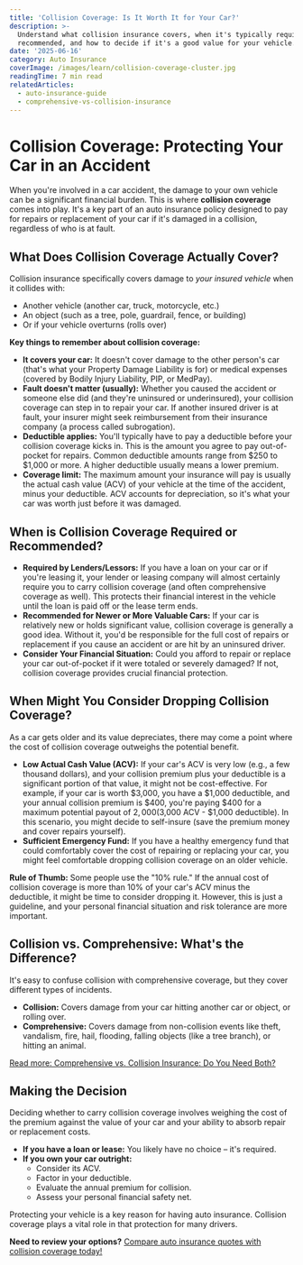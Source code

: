```yaml
---
title: 'Collision Coverage: Is It Worth It for Your Car?'
description: >-
  Understand what collision insurance covers, when it's typically required or
  recommended, and how to decide if it's a good value for your vehicle.
date: '2025-06-16'
category: Auto Insurance
coverImage: /images/learn/collision-coverage-cluster.jpg
readingTime: 7 min read
relatedArticles:
  - auto-insurance-guide
  - comprehensive-vs-collision-insurance
---
```


# Collision Coverage: Protecting Your Car in an Accident

When you're involved in a car accident, the damage to your own vehicle can be a significant financial burden. This is where **collision coverage** comes into play. It's a key part of an <Link href="/learn/do-i-need-collision-coverage">auto insurance</Link> policy designed to pay for repairs or replacement of your car if it's damaged in a collision, regardless of who is at fault.

## What Does Collision Coverage Actually Cover?

Collision insurance specifically covers damage to *your insured vehicle* when it collides with:

*   Another vehicle (another car, truck, motorcycle, etc.)
*   An object (such as a tree, pole, guardrail, fence, or building)
*   Or if your vehicle overturns (rolls over)

**Key things to remember about collision coverage:**

*   **It covers your car:** It doesn't cover damage to the other person's car (that's what your Property Damage Liability is for) or medical expenses (covered by Bodily Injury Liability, PIP, or MedPay).
*   **Fault doesn't matter (usually):** Whether you caused the accident or someone else did (and they're uninsured or underinsured), your collision coverage can step in to repair your car. If another insured driver is at fault, your insurer might seek reimbursement from their insurance company (a process called subrogation).
*   **Deductible applies:** You'll typically have to pay a deductible before your collision coverage kicks in. This is the amount you agree to pay out-of-pocket for repairs. Common deductible amounts range from $250 to $1,000 or more. A higher deductible usually means a lower premium.
*   **Coverage limit:** The maximum amount your insurance will pay is usually the actual cash value (ACV) of your vehicle at the time of the accident, minus your deductible. ACV accounts for depreciation, so it's what your car was worth just before it was damaged.

## When is Collision Coverage Required or Recommended?

*   **Required by Lenders/Lessors:** If you have a loan on your car or if you're leasing it, your lender or leasing company will almost certainly require you to carry collision coverage (and often comprehensive coverage as well). This protects their financial interest in the vehicle until the loan is paid off or the lease term ends.
*   **Recommended for Newer or More Valuable Cars:** If your car is relatively new or holds significant value, collision coverage is generally a good idea. Without it, you'd be responsible for the full cost of repairs or replacement if you cause an accident or are hit by an uninsured driver.
*   **Consider Your Financial Situation:** Could you afford to repair or replace your car out-of-pocket if it were totaled or severely damaged? If not, collision coverage provides crucial financial protection.

## When Might You Consider Dropping Collision Coverage?

As a car gets older and its value depreciates, there may come a point where the cost of collision coverage outweighs the potential benefit.

*   **Low Actual Cash Value (ACV):** If your car's ACV is very low (e.g., a few thousand dollars), and your collision premium plus your deductible is a significant portion of that value, it might not be cost-effective. For example, if your car is worth $3,000, you have a $1,000 deductible, and your annual collision premium is $400, you're paying $400 for a maximum potential payout of $2,000 ($3,000 ACV - $1,000 deductible). In this scenario, you might decide to self-insure (save the premium money and cover repairs yourself).
*   **Sufficient Emergency Fund:** If you have a healthy emergency fund that could comfortably cover the cost of repairing or replacing your car, you might feel comfortable dropping collision coverage on an older vehicle.

**Rule of Thumb:** Some people use the "10% rule." If the annual cost of collision coverage is more than 10% of your car's ACV minus the deductible, it might be time to consider dropping it. However, this is just a guideline, and your personal financial situation and risk tolerance are more important.

## Collision vs. Comprehensive: What's the Difference?

It's easy to confuse collision with comprehensive coverage, but they cover different types of incidents.

*   **Collision:** Covers damage from your car hitting another car or object, or rolling over.
*   **Comprehensive:** Covers damage from non-collision events like theft, vandalism, fire, hail, flooding, falling objects (like a tree branch), or hitting an animal.

[Read more: Comprehensive vs. Collision Insurance: Do You Need Both?](/learn/comprehensive-vs-collision-insurance)

## Making the Decision

Deciding whether to carry collision coverage involves weighing the cost of the premium against the value of your car and your ability to absorb repair or replacement costs.

*   **If you have a loan or lease:** You likely have no choice – it's required.
*   **If you own your car outright:**
    *   Consider its ACV.
    *   Factor in your deductible.
    *   Evaluate the annual premium for collision.
    *   Assess your personal financial safety net.

Protecting your vehicle is a key reason for having auto insurance. Collision coverage plays a vital role in that protection for many drivers.

**Need to review your options?** [Compare auto insurance quotes with collision coverage today!](/quote?type=auto)
